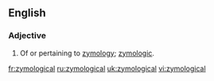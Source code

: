 ==English==

===Adjective===
{{en-adj}}

# Of or pertaining to [[zymology]]; [[zymologic]].

[[fr:zymological]]
[[ru:zymological]]
[[uk:zymological]]
[[vi:zymological]]